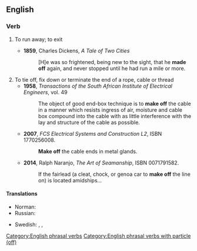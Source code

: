 ==English==

===Verb===
{{head|en|verb}}

# {{lb|en|intransitive}} To run away; to exit
#* '''1859''', Charles Dickens, ''A Tale of Two Cities''
#*: [H]e was so frightened, being new to the sight, that he '''made off''' again, and never stopped until he had run a mile or more.
# To tie off, fix down or terminate the end of a rope, cable or thread
#* '''1958''', ''Transactions of the South African Institute of Electrical Engineers'', vol. 49
#*: The object of good end-box technique is to '''make off''' the cable in a manner which resists ingress of air, moisture and cable box compound into the cable with as little interference with the lay and structure of the cable as possible.
#* '''2007''', ''FCS Electrical Systems and Construction L2'', ISBN 1770256008.
#*: '''Make off''' the cable ends in metal glands.
#* '''2014''', Ralph Naranjo, ''The Art of Seamanship'', ISBN 0071791582.
#*: If the fairlead (a cleat, chock, or genoa car to '''make off''' the line on) is located amidships...

====Translations====
{{trans-top|to run away; to exit}}
* Norman: {{t|nrf|avitrer}}
* Russian: {{t+|ru|убега́ть}}
{{trans-mid}}
* Swedish: {{t|sv|ge sig i väg}}, {{t+|sv|smita}}, {{t+|sv|sjappa}} {{qualifier|slang}}
{{trans-bottom}}

[[Category:English phrasal verbs]]
[[Category:English phrasal verbs with particle (off)]]